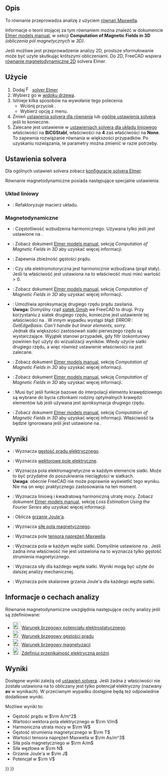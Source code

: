 <languages/>

{{Docnav
|[[FEM_EquationElectricforce/pl|Równanie siły elektrostatycznej]]
|[[FEM_EquationMagnetodynamic2D/pl|Równanie magnetodynamiczne 2D]]
|[[FEM_Workbench/pl|środowisko pracy MES]]
|IconL=FEM_EquationElectricforce.svg
|IconR=FEM_EquationMagnetodynamic2D.svg
|IconC=Workbench_FEM.svg
}}

{{GuiCommand/pl
|Name=FEM EquationMagnetodynamic
|Name/pl=MES: Równanie magnetodynamiczne
|MenuLocation=Rozwiąż→ Równania elektromagnetyczne → Równanie magnetodynamiczne
|Workbenches=[[FEM_Workbench|FEM]]
|Version=0.21
|SeeAlso=[[FEM_EquationMagnetodynamic2D/pl|Równanie magnetodynamiczne 2D]]
}}

<span id="Description"></span>
==Opis==

To równanie przeprowadza analizę z użyciem [https://pl.wikipedia.org/wiki/R%C3%B3wnania_Maxwella równań Maxwella].

Informacje o teorii stojącej za tym równaniem można znaleźć w dokumencie [http://www.elmerfem.org/blog/documentation/ Elmer models manual], w sekcji '''Computation of Magnetic Fields in 3D''' ''(obliczenia pól magnetycznych w 3D)''.

Jeśli możliwe jest przeprowadzenie analizy 2D, prostsze sformułowanie może być uzyte skutkując krótszymi obliczeniami. Do 2D, FreeCAD wspiera [[FEM_EquationMagnetodynamic2D/pl|równanie magnetodynamiczne 2D]] solvera Elmer.

<span id="Usage"></span>
==Użycie==

# Dodaj [[Image:FEM_SolverElmer.svg|16px|link=FEM_SolverElmer#Equations]] [[FEM_SolverElmer/pl#Równania|solver Elmer]]
# Wybierz go w [[Tree_view/pl|widoku drzewa]].
# Istnieje kilka sposobów na wywołanie tego polecenia:
#* Wciśnij przycisk {{Button|[[Image:FEM_EquationMagnetodynamic.svg|16px]] [[FEM_EquationMagnetodynamic/pl|Równanie magnetodynamiczne]]}}.
#* Wybierz opcję {{MenuCommand|Rozwiąż → Równania elektromagnetyczne → [[Image:FEM_EquationMagnetodynamic.svg|16px]] Równanie magnetodynamiczne}} z menu.
# Zmień [[#Ustawienia_solvera|ustawienia solvera dla równania]] lub [[FEM_SolverElmer_SolverSettings/pl|ogólne ustawienia solvera]] jeśli to konieczne.
# Zalecane jest ustawienie w [[FEM_SolverElmer_SolverSettings/pl#Układ_liniowy|ustawieniach solvera dla układu liniowego]] właściwości {{PropertyData|Linear Iterative Method}} na '''BiCGStabl ''', właściwości {{PropertyData|BiCGstabl Degree}} na '''4''' zaś właściwości {{PropertyData|Linear Preconditioning}} na '''None'''. To zapewnia rozwiązanie równania w większości przypadków. Po uzyskaniu rozwiązania, te parametry można zmienić w razie potrzeby.

<span id="Solver_Settings"></span>
==Ustawienia solvera==

Dla ogólnych ustawień solvera zobacz [[FEM_SolverElmer_SolverSettings/pl|konfigurację solvera Elmer]].

Równanie magnetodynamiczne posiada następujące specjalne ustawieniaː

<span id="Linear_System"></span>
===Układ liniowy===

* {{PropertyData|Linear System Refactorize}}:  Refaktoryzuje macierz układu.

<span id="Magnetodynamic"></span>
===Magnetodynamiczne===

* {{PropertyData|Angular Frequency}}: Częstotliwość wzbudzenia harmonicznego. Używana tylko jeśli {{PropertyData|Is Harmonic}} jest ustawione na {{true/pl}}.
* {{PropertyData|Automated Source Projection BCs}}: Zobacz dokument [https://www.elmerfem.org/blog/documentation/ Elmer models manual], sekcję ''Computation of Magnetic Fields in 3D'' aby uzyskać więcej informacji.
* {{PropertyData|FixInput Current Density}}: Zapewnia zbieżność gęstości prądu.
* {{PropertyData|Is Harmonic}}: Czy siła elektromotoryczna jest harmonicznie wzbudzana (prąd stały). Jeśli ta właściwość jest ustawiona na {{true/pl}} to właściwość {{PropertyData|Angular Frequency}} musi mieć wartość > 0.
* {{PropertyData|Lagrange Gauge Penalization Coefficient}}: Zobacz dokument [http://www.elmerfem.org/blog/documentation/ Elmer models manual], sekcję ''Computation of Magnetic Fields in 3D'' aby uzyskać więcej informacji.
* {{PropertyData|Quadratic Approximation}}: Umożliwia aproksymację drugiego rzędu prądu zasilania.</br>'''Uwaga:''' Domyślny rząd [[FEM_MeshGmshFromShape/pl|siatek Gmsh]] we FreeCAD to drugi. Przy korzystaniu z siatek drugiego rzędu, konieczne jest ustawienie tej właściwości na {{true/pl}}. W innym wypadku wystąpi błąd: ''ERROR:: GetEdgeBasis: Can't handle but linear elements, sorry.''</br>Jednak dla większości zastosowań siatki pierwszego rzędu są wystarczające. Wyjątek stanowi przypadek, gdy filtr izokonturowy powinien być użyty do wizualizacji wyników. Wtedy użycie siatki drugiego rzędu, a więc również ustawienie właściwości {{PropertyData|Quadratic Approximation}} na {{true/pl}} jest zalecane.
* {{PropertyData|Static Conductivity}}: Zobacz dokument [https://www.elmerfem.org/blog/documentation/ Elmer models manual], sekcję ''Computation of Magnetic Fields in 3D'' aby uzyskać więcej informacji.
* {{PropertyData|Use Lagrange Gauge}}: Zobacz dokument [https://www.elmerfem.org/blog/documentation/ Elmer models manual], sekcję ''Computation of Magnetic Fields in 3D'' aby uzyskać więcej informacji.
* {{PropertyData|Use Piola Transform}}: Musi być {{true/pl}} jeśli funkcje bazowe do interpolacji elementu krawędziowego są wybrane do bycia członkami rodziny optymalnych krawędzi elementów lub jeśli używana jest aproksymacja drugiego rzędu.
* {{PropertyData|Use Tree Gauge}}: Zobacz dokument [https://www.elmerfem.org/blog/documentation/ Elmer models manual], sekcję ''Computation of Magnetic Fields in 3D'' aby uzyskać więcej informacji. Właściwość ta będzie ignorowana jeśli {{PropertyData|Use Piola Transform}} jest ustawione na {{true/pl}}.

<span id="Results"></span>
==Wyniki==

* {{PropertyData|Calculate Current Density}}: Wyznacza [https://pl.wikipedia.org/wiki/G%C4%99sto%C5%9B%C4%87_pr%C4%85du_elektrycznego gęstość prądu elektrycznego].
* {{PropertyData|Calculate Electric Field}}: Wyznacza [https://pl.wikipedia.org/wiki/Pole_elektryczne wektorowe pole elektryczne].
* {{PropertyData|Calculate Elemental Fields}}: Wyznacza pola elektromagnetyczne w każdym elemencie siatki. Może to być przydatne do poszukiwania nieciągłości w siatkach.</br>'''Uwaga''': obecnie FreeCAD nie może poprawnie wyświetlić tego wyniku. Nie ma on więc praktycznego zastosowania na ten moment.
* {{PropertyData|Calculate Harmonic Loss}}: Wyznacza liniową i kwadratową harmoniczną utratę mocy. Zobacz dokument [https://www.elmerfem.org/blog/documentation/ Elmer models manual], sekcję ''Loss Estimation Using the Fourier Series'' aby uzyskać więcej informacji.
* {{PropertyData|Calculate Joule Heating}}: Oblicza [https://en.wikipedia.org/wiki/Joule_heating grzanie Joule'a].
* {{PropertyData|Calculate Magnetic Strength}}: Wyznacza [https://pl.wikipedia.org/wiki/Pole_magnetyczne siłę pola magnetycznego].
* {{PropertyData|Calculate Maxwell Stress}}: Wyznacza pole [https://en.wikipedia.org/wiki/Maxwell_stress_tensor tensora naprężeń Maxwella].
* {{PropertyData|Calculate Nodal Fields}}: Wyznacza pola w każdym węźle siatki. Domyślnie ustawione na {{true/pl}}. Jeśli żadna inna właściwość {{PropertyData|Calculate *}} nie jest ustawiona na {{true/pl}} to wyznacza tylko gęstość strumienia magnetycznego.
* {{PropertyData|Calculate Nodal Forces}}: Wyznacza siły dla każdego węzła siatki. Wyniki mogą być użyte do dalszej analizy mechanicznej.
* {{PropertyData|Calculate Nodal Heating}}: Wyznacza pole skalarowe grzania Joule'a dla każdego węzła siatki.

<span id="Analysis_Feature_Information"></span>
==Informacje o cechach analizy==

Równanie magnetodynamiczne uwzględnia następujące cechy analizy jeśli są zdefiniowane:

* [[Image:FEM_ConstraintElectrostaticPotential.svg|24px]] [[FEM_ConstraintElectrostaticPotential/pl|Warunek brzegowy potencjału elektrostatycznego]]
* [[Image:FEM_ConstraintCurrentDensity.svg|24px]] [[FEM_ConstraintCurrentDensity/pl|Warunek brzegowy gęstości prądu]]
* [[Image:FEM_ConstraintMagnetization.svg|24px]] [[FEM_ConstraintMagnetization/pl|Warunek brzegowy magnetyzacji]]
* [[Image:FEM_ConstantVacuumPermittivity.svg|24px]] [[FEM_ConstantVacuumPermittivity/pl|Zdefiniuj przenikalność elektryczną próżni]]

<span id="Results"></span>
==Wyniki==

Dostępne wyniki zależą od [[#Ustawienia_solvera|ustawień solvera]]. Jeśli żadna z właściwości {{PropertyData|Calculate *}} nie została ustawiona na {{true/pl}} to obliczany jest tylko potencjał elektryczny (nazwany '''av''' w wynikach). W przeciwnym wypadku dostępne będą też odpowiednie dodatkowe wyniki.

Możliwe wyniki to:
* Gęstość prądu w <math>\rm A/m^2</math>
* Wartości wektora pola elektrycznego w <math>\rm V/m</math>
* Harmoniczna utrata mocy w <math>\rm W</math>
* Gęstość strumienia magnetycznego w <math>\rm T</math>
* Wartości tensora naprężeń Maxwella w <math>\rm As/m^3</math>
* Siła pola magnetycznego w <math> \rm A/m</math>
* Siła węzłowa w <math>\rm N</math>
* Grzanie Joule'a w <math>\rm J</math>
* Potencjał w <math>\rm V</math>


{{Docnav
|[[FEM_EquationElectricforce/pl|Równanie siły elektrostatycznej]]
|[[FEM_EquationMagnetodynamic2D/pl|Równanie magnetodynamiczne 2D]]
|[[FEM_Workbench/pl|środowisko pracy MES]]
|IconL=FEM_EquationElectricforce.svg
|IconR=FEM_EquationMagnetodynamic2D.svg
|IconC=Workbench_FEM.svg
}}

{{FEM_Tools_navi{{#translation:}}}}
{{Userdocnavi{{#translation:}}}}